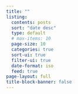 ```yaml
---
title: ""
listing:
  contents: posts
  sort: "date desc"
  type: default
  # max-items: 10
  page-size: 10
  categories: true
  sort-ui: true
  filter-ui: true
  date-format: iso
  feed: true
page-layout: full
title-block-banner: false
---
```

